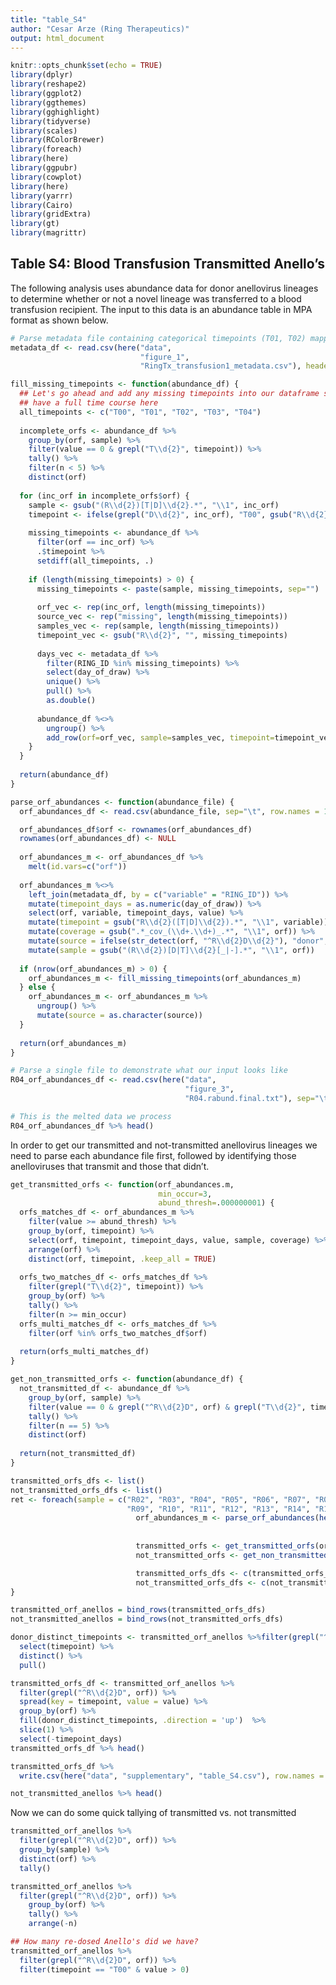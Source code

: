 ```yaml
---
title: "table_S4"
author: "Cesar Arze (Ring Therapeutics)"
output: html_document
---
```


```r
knitr::opts_chunk$set(echo = TRUE)
library(dplyr)
library(reshape2)
library(ggplot2)
library(ggthemes)
library(gghighlight)
library(tidyverse)
library(scales)
library(RColorBrewer)
library(foreach)
library(here)
library(ggpubr)
library(cowplot)
library(here)
library(yarrr)
library(Cairo)
library(gridExtra)
library(gt)
library(magrittr)
```

## Table S4: Blood Transfusion Transmitted Anello's 

The following analysis uses abundance data for donor anellovirus lineages to determine whether or not a novel lineage was transferred to a blood transfusion recipient. The input to this data is an abundance table in MPA format as shown below.

```r
# Parse metadata file containing categorical timepoints (T01, T02) mapping to actual days since transfusion.
metadata_df <- read.csv(here("data",
                             "figure_1",
                             "RingTx_transfusion1_metadata.csv"), header = TRUE)

fill_missing_timepoints <- function(abundance_df) {
  ## Let's go ahead and add any missing timepoints into our dataframe so we can
  ## have a full time course here
  all_timepoints <- c("T00", "T01", "T02", "T03", "T04")
  
  incomplete_orfs <- abundance_df %>% 
    group_by(orf, sample) %>% 
    filter(value == 0 & grepl("T\\d{2}", timepoint)) %>%
    tally() %>% 
    filter(n < 5) %>% 
    distinct(orf)
  
  for (inc_orf in incomplete_orfs$orf) {
    sample <- gsub("(R\\d{2})[T|D]\\d{2}.*", "\\1", inc_orf)
    timepoint <- ifelse(grepl("D\\d{2}", inc_orf), "T00", gsub("R\\d{2}(T\\d{2}).*", "\\1", inc_orf))
    
    missing_timepoints <- abundance_df %>% 
      filter(orf == inc_orf) %>%
      .$timepoint %>%
      setdiff(all_timepoints, .)
    
    if (length(missing_timepoints) > 0) {
      missing_timepoints <- paste(sample, missing_timepoints, sep="")
      
      orf_vec <- rep(inc_orf, length(missing_timepoints))
      source_vec <- rep("missing", length(missing_timepoints))
      samples_vec <- rep(sample, length(missing_timepoints))
      timepoint_vec <- gsub("R\\d{2}", "", missing_timepoints)
      
      days_vec <- metadata_df %>%
        filter(RING_ID %in% missing_timepoints) %>%
        select(day_of_draw) %>%
        unique() %>%
        pull() %>%
        as.double()
      
      abundance_df %<>% 
        ungroup() %>%
        add_row(orf=orf_vec, sample=samples_vec, timepoint=timepoint_vec, timepoint_days=days_vec, source=source_vec)
    } 
  }
  
  return(abundance_df)
}

parse_orf_abundances <- function(abundance_file) {
  orf_abundances_df <- read.csv(abundance_file, sep="\t", row.names = 1, header=TRUE)

  orf_abundances_df$orf <- rownames(orf_abundances_df)
  rownames(orf_abundances_df) <- NULL
  
  orf_abundances_m <- orf_abundances_df %>%
    melt(id.vars=c("orf"))
    
  orf_abundances_m %<>%
    left_join(metadata_df, by = c("variable" = "RING_ID")) %>%
    mutate(timepoint_days = as.numeric(day_of_draw)) %>%
    select(orf, variable, timepoint_days, value) %>%
    mutate(timepoint = gsub("R\\d{2}([T|D]\\d{2}).*", "\\1", variable)) %>% 
    mutate(coverage = gsub(".*_cov_(\\d+.\\d+)_.*", "\\1", orf)) %>%
    mutate(source = ifelse(str_detect(orf, "^R\\d{2}D\\d{2}"), "donor", "recipient")) %>%
    mutate(sample = gsub("(R\\d{2})[D|T]\\d{2}[_|-].*", "\\1", orf))
  
  if (nrow(orf_abundances_m) > 0) {
    orf_abundances_m <- fill_missing_timepoints(orf_abundances_m)
  } else {
    orf_abundances_m <- orf_abundances_m %>%
      ungroup() %>%
      mutate(source = as.character(source))
  }
  
  return(orf_abundances_m)
}

# Parse a single file to demonstrate what our input looks like
R04_orf_abundances_df <- read.csv(here("data",
                                       "figure_3",
                                       "R04.rabund.final.txt"), sep="\t", header = TRUE)

# This is the melted data we process
R04_orf_abundances_df %>% head()
```

In order to get our transmitted and not-transmitted anellovirus lineages we need to parse each abundance file first, 
followed by identifying those anelloviruses that transmit and those that didn't.


```r

get_transmitted_orfs <- function(orf_abundances.m, 
                                 min_occur=3, 
                                 abund_thresh=.000000001) {
  orfs_matches_df <- orf_abundances_m %>% 
    filter(value >= abund_thresh) %>% 
    group_by(orf, timepoint) %>% 
    select(orf, timepoint, timepoint_days, value, sample, coverage) %>% 
    arrange(orf) %>% 
    distinct(orf, timepoint, .keep_all = TRUE)
  
  orfs_two_matches_df <- orfs_matches_df %>% 
    filter(grepl("T\\d{2}", timepoint)) %>%
    group_by(orf) %>% 
    tally() %>% 
    filter(n >= min_occur)
  orfs_multi_matches_df <- orfs_matches_df %>% 
    filter(orf %in% orfs_two_matches_df$orf)
  
  return(orfs_multi_matches_df)
}

get_non_transmitted_orfs <- function(abundance_df) {
  not_transmitted_df <- abundance_df %>%
    group_by(orf, sample) %>%
    filter(value == 0 & grepl("^R\\d{2}D", orf) & grepl("T\\d{2}", timepoint)) %>%
    tally() %>% 
    filter(n == 5) %>% 
    distinct(orf)
  
  return(not_transmitted_df)
}

transmitted_orfs_dfs <- list()
not_transmitted_orfs_dfs <- list()
ret <- foreach(sample = c("R02", "R03", "R04", "R05", "R06", "R07", "R08",
                          "R09", "R10", "R11", "R12", "R13", "R14", "R15")) %do% {
                            orf_abundances_m <- parse_orf_abundances(here("data",
                                                                          "figure_3",
                                                                          paste(sample, ".rabund.final.txt", sep = "")))
                            transmitted_orfs <- get_transmitted_orfs(orf_abundances_m, min_occur = 1, abund_thresh = 0.000001)
                            not_transmitted_orfs <- get_non_transmitted_orfs(orf_abundances_m)

                            transmitted_orfs_dfs <- c(transmitted_orfs_dfs, list(transmitted_orfs %>% ungroup()))
                            not_transmitted_orfs_dfs <- c(not_transmitted_orfs_dfs, list(not_transmitted_orfs))
}

transmitted_orf_anellos = bind_rows(transmitted_orfs_dfs)
not_transmitted_anellos = bind_rows(not_transmitted_orfs_dfs)

donor_distinct_timepoints <- transmitted_orf_anellos %>%filter(grepl("^R\\d{2}D", orf)) %>%
  select(timepoint) %>%
  distinct() %>%
  pull()

transmitted_orfs_df <- transmitted_orf_anellos %>%
  filter(grepl("^R\\d{2}D", orf)) %>%
  spread(key = timepoint, value = value) %>%
  group_by(orf) %>%
  fill(donor_distinct_timepoints, .direction = 'up')  %>% 
  slice(1) %>%
  select(-timepoint_days)
transmitted_orfs_df %>% head()

transmitted_orfs_df %>% 
  write.csv(here("data", "supplementary", "table_S4.csv"), row.names = F)

not_transmitted_anellos %>% head()
```

Now we can do some quick tallying of transmitted vs. not transmitted 

```r
transmitted_orf_anellos %>%
  filter(grepl("^R\\d{2}D", orf)) %>%
  group_by(sample) %>%
  distinct(orf) %>%
  tally()

transmitted_orf_anellos %>%
  filter(grepl("^R\\d{2}D", orf)) %>%
    group_by(orf) %>%
    tally() %>%
    arrange(-n)

## How many re-dosed Anello's did we have?
transmitted_orf_anellos %>%
  filter(grepl("^R\\d{2}D", orf)) %>%
  filter(timepoint == "T00" & value > 0)
```
